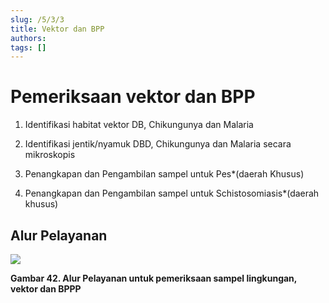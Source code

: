 ```yaml
---
slug: /5/3/3
title: Vektor dan BPP
authors: 
tags: []
---
```


# Pemeriksaan vektor dan BPP

1) Identifikasi habitat vektor DB, Chikungunya dan Malaria

2) Identifikasi jentik/nyamuk DBD, Chikungunya dan Malaria secara mikroskopis

3) Penangkapan dan Pengambilan sampel untuk Pes\*(daerah Khusus)

4) Penangkapan dan Pengambilan sampel untuk Schistosomiasis\*(daerah khusus)

## Alur Pelayanan

![](/ilm/image114.jpg)

**Gambar 42. Alur Pelayanan untuk pemeriksaan sampel lingkungan, vektor dan BPPP**
